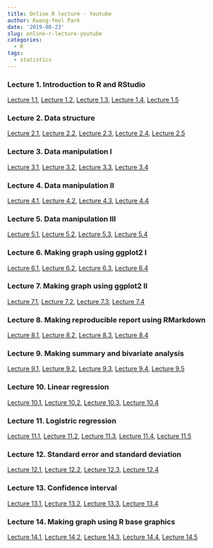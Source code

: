 ```yaml
---
title: Online R lecture - Youtube
author: Kwang-Yeol Park
date: '2019-08-23'
slug: online-r-lecture-youtube
categories:
  - R
tags:
  - statistics
---
```


### Lecture 1. Introduction to R and RStudio

[Lecture 1.1][1.1], [Lecture 1.2][1.2], [Lecture 1.3][1.3], [Lecture 1.4][1.4], [Lecture 1.5][1.5]


[1.1]: https://youtu.be/PvFZZ9rAPOg

[1.2]: https://youtu.be/vI3tRW9jjI4

[1.3]: https://youtu.be/OZ7UhonSzf8

[1.4]: https://youtu.be/1Jg1GKXGcsk

[1.5]: https://youtu.be/JjmoLIKfecY
		
### Lecture 2. Data structure

[Lecture 2.1][2.1], [Lecture 2.2][2.2], [Lecture 2.3][2.3], [Lecture 2.4][2.4], [Lecture 2.5][2.5]


[2.1]: https://youtu.be/Qz0CzhfxqdY

[2.2]: https://youtu.be/FUhx6TbS09g

[2.3]: https://youtu.be/sw3Blmzh3-g

[2.4]: https://youtu.be/pKZbIuF6rOU

[2.5]: https://youtu.be/jIrHjjrdoZU
			

### Lecture 3. Data manipulation I

[Lecture 3.1][3.1], [Lecture 3.2][3.2], [Lecture 3.3][3.3], [Lecture 3.4][3.4]


[3.1]: https://youtu.be/jNjyXPPvyIY

[3.2]: https://youtu.be/EJ335zJNi14

[3.3]: https://youtu.be/MxWwEu-uKF4

[3.4]: https://youtu.be/8U1swt0tL7s
	
			


### Lecture 4. Data manipulation II

[Lecture 4.1][4.1], [Lecture 4.2][4.2], [Lecture 4.3][4.3], [Lecture 4.4][4.4]


[4.1]: https://youtu.be/4fANgkNy8ow

[4.2]: https://youtu.be/S1Eo1TaBIBY

[4.3]: https://youtu.be/b7TM-cy7E2o

[4.4]: https://youtu.be/ZJuK1vdIaU8
			

### Lecture 5. Data manipulation III

[Lecture 5.1][5.1], [Lecture 5.2][5.2], [Lecture 5.3][5.3], [Lecture 5.4][5.4]


[5.1]: https://youtu.be/iHMu2aL3VPQ

[5.2]: https://youtu.be/7UMyjmNSd7M

[5.3]: https://youtu.be/Ebcn1qnrR6U

[5.4]: https://youtu.be/Dg-5W5Wm3z8

			

### Lecture 6. Making graph using ggplot2 I

[Lecture 6.1][6.1], [Lecture 6.2][6.2], [Lecture 6.3][6.3], [Lecture 6.4][6.4]


[6.1]: https://youtu.be/xIyw1RHsZ-g

[6.2]: https://youtu.be/7IPam8uPgx4

[6.3]: https://youtu.be/USF3Kowz6yA

[6.4]: https://youtu.be/8T_CEynJjT4
	

### Lecture 7. Making graph using ggplot2 II

[Lecture 7.1][7.1], [Lecture 7.2][7.2], [Lecture 7.3][7.3], [Lecture 7.4][7.4]


[7.1]: https://youtu.be/46XTSG80W1o

[7.2]: https://youtu.be/pVRpdb1BohY

[7.3]: https://youtu.be/lH4cLu5-cA8

[7.4]: https://youtu.be/tE9_2XJroFA


### Lecture 8. Making reproducible report using RMarkdown

[Lecture 8.1][8.1], [Lecture 8.2][8.2], [Lecture 8.3][8.3], [Lecture 8.4][8.4]


[8.1]: https://youtu.be/NF9iR3hYdW8

[8.2]: https://youtu.be/KXSfqHwU8p8

[8.3]: https://youtu.be/Hjwq-QIyi7E

[8.4]: https://youtu.be/C0a5Mj9bGhk

			

### Lecture 9. Making summary and bivariate analysis

[Lecture 9.1][9.1], [Lecture 9.2][9.2], [Lecture 9.3][9.3], [Lecture 9.4][9.4], [Lecture 9.5][9.5]


[9.1]: https://youtu.be/12K_kiRf-80

[9.2]: https://youtu.be/N17JIQ4KXxA

[9.3]: https://youtu.be/RyCpl878mcg

[9.4]: https://youtu.be/mMFiiwbNe5U

[9.5]: https://youtu.be/U_P5DJ5NPD0
			
			
### Lecture 10. Linear regression

[Lecture 10.1][10.1], [Lecture 10.2][10.2], [Lecture 10.3][10.3], [Lecture 10.4][10.4]


[10.1]: https://youtu.be/xMs_Dtf2Gjs

[10.2]: https://youtu.be/FDDmiO6F-no

[10.3]: https://youtu.be/1Jy-dASBWzs

[10.4]: https://youtu.be/zCT5BtOQUho
			

### Lecture 11. Logistric regression

[Lecture 11.1][11.1], [Lecture 11.2][11.2], [Lecture 11.3][11.3], [Lecture 11.4][11.4], [Lecture 11.5][11.5]


[11.1]: https://youtu.be/A5IPy0NuzD4

[11.2]: https://youtu.be/aUZNCO4GDfQ

[11.3]: https://youtu.be/-tM-RoI6tyI

[11.4]: https://youtu.be/L47AlLm9G78

[11.5]: https://youtu.be/zRBQ7C2LdOE


### Lecture 12. Standard error and standard deviation

[Lecture 12.1][12.1], [Lecture 12.2][12.2], [Lecture 12.3][12.3], [Lecture 12.4][12.4]


[12.1]: https://youtu.be/d1T2c-LXkWQ

[12.2]: https://youtu.be/KE4wng00gEU

[12.3]: https://youtu.be/UJ0M0Nf3h2A

[12.4]: https://youtu.be/luV7-JCn3sU

### Lecture 13. Confidence interval

[Lecture 13.1][13.1], [Lecture 13.2][13.2], [Lecture 13.3][13.3], [Lecture 13.4][13.4] 


[13.1]: https://youtu.be/edNDIKODhGk

[13.2]: https://youtu.be/Wlkuevjydfg

[13.3]: https://youtu.be/dXyLQalJrSU

[13.4]: https://youtu.be/27bBMX_NQ44
			

### Lecture 14. Making graph using R base graphics

[Lecture 14.1][14.1], [Lecture 14.2][14.2], [Lecture 14.3][14.3], [Lecture 14.4][14.4], [Lecture 14.5][14.5]


[14.1]: https://youtu.be/YcnJkrbEM2A

[14.2]: https://youtu.be/46zmzLZOzyM

[14.3]: https://youtu.be/v1PCPH4lmLU

[14.4]: https://youtu.be/Eg6Yl3jTmhs

[14.5]: https://youtu.be/hgo7qJmWwt4

			

			